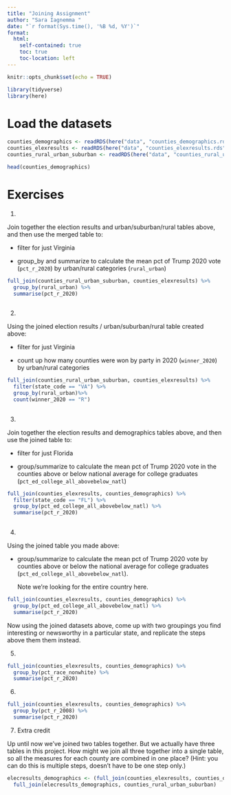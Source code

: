 ```yaml
---
title: "Joining Assignment"
author: "Sara Iagnemma "
date: "`r format(Sys.time(), '%B %d, %Y')`"
format:
  html:
    self-contained: true
    toc: true
    toc-location: left
---
```


```r
knitr::opts_chunk$set(echo = TRUE)

library(tidyverse)
library(here)

```

# Load the datasets

```r

counties_demographics <- readRDS(here("data", "counties_demographics.rds"))
counties_elexresults <- readRDS(here("data", "counties_elexresults.rds"))
counties_rural_urban_suburban <- readRDS(here("data", "counties_rural_urban_suburban.rds"))

head(counties_demographics)

```

# Exercises

1)  

Join together the election results and urban/suburban/rural tables above, and then use the merged table to:

-   filter for just Virginia

-   group_by and summarize to calculate the mean pct of Trump 2020 vote (`pct_r_2020`) by urban/rural categories (`rural_urban`)

```r

full_join(counties_rural_urban_suburban, counties_elexresults) %>% 
  group_by(rural_urban) %>% 
  summarise(pct_r_2020)
  

```

2)  

Using the joined election results / urban/suburban/rural table created above:

-   filter for just Virginia

-   count up how many counties were won by party in 2020 (`winner_2020`) by urban/rural categories

```r
full_join(counties_rural_urban_suburban, counties_elexresults) %>% 
  filter(state_code == "VA") %>% 
  group_by(rural_urban)%>%
  count(winner_2020 == "R")  
  

```

3)  

Join together the election results and demographics tables above, and then use the joined table to:

-   filter for just Florida

-   group/summarize to calculate the mean pct of Trump 2020 vote in the counties above or below national average for college graduates (`pct_ed_college_all_abovebelow_natl`)

```r

full_join(counties_elexresults, counties_demographics) %>% 
  filter(state_code == "FL") %>% 
  group_by(pct_ed_college_all_abovebelow_natl) %>% 
  summarise(pct_r_2020)
  
```

4)  

Using the joined table you made above:

-   group/summarize to calculate the mean pct of Trump 2020 vote by counties above or below the national average for college graduates (`pct_ed_college_all_abovebelow_natl`).

    Note we're looking for the entire country here.

```r

full_join(counties_elexresults, counties_demographics) %>% 
  group_by(pct_ed_college_all_abovebelow_natl) %>% 
  summarise(pct_r_2020)


```

Now using the joined datasets above, come up with two groupings you find interesting or newsworthy in a particular state, and replicate the steps above them them instead.

5)  

```r

full_join(counties_elexresults, counties_demographics) %>% 
  group_by(pct_race_nonwhite) %>% 
  summarise(pct_r_2020)


```

6)  

```r

full_join(counties_elexresults, counties_demographics) %>% 
  group_by(pct_r_2008) %>% 
  summarise(pct_r_2020)


```

7)  Extra credit

Up until now we've joined two tables together. But we actually have three tables in this project. How might we join all three together into a single table, so all the measures for each county are combined in one place? (Hint: you can do this is multiple steps, doesn't have to be one step only.)

```r

elecresults_demographics <- (full_join(counties_elexresults, counties_demographics)) %>% 
  full_join(elecresults_demographics, counties_rural_urban_suburban)


```
